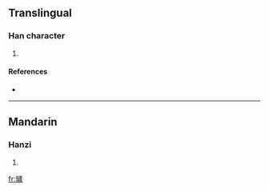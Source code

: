 ==Translingual==

===Han character===
{{Han char|rn=72|rad=日|as=16|sn=20|four=|canj=日卜心廿 (AYPT)}}

# {{defn|Han|sort=日16}}

====References====
* {{Han ref|kx=0501.320|dkj=14252|dj=0872.050|hdz=21541.160|uh=66E5|ud=26341}}

----

==Mandarin==

===Hanzi===
{{cmn-hanzi|pin=[[lú]] ([[lu2]])|wg=lu<sup>2</sup>}}

# {{defn|Mandarin}}

[[fr:曥]]